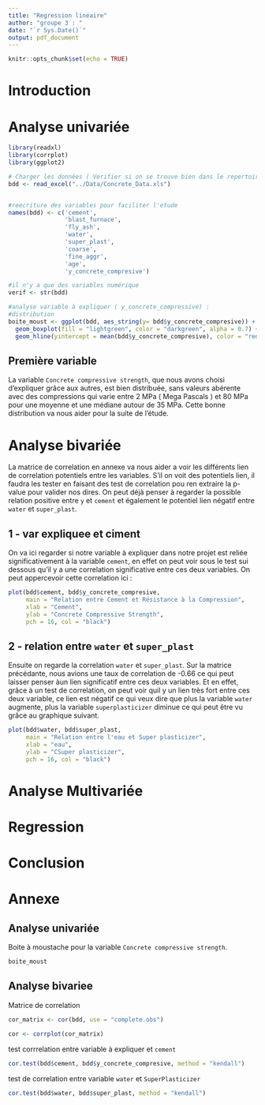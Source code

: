 ---
title: "Regression linéaire"
author: "groupe 3 : "
date: "`r Sys.Date()`"
output: pdf_document
---

```{r setup, include=FALSE}
knitr::opts_chunk$set(echo = TRUE)
```

# Introduction

# Analyse univariée

```{r base, echo = FALSE, message=FALSE, warning=F}
library(readxl)
library(corrplot)
library(ggplot2)

# Charger les données ( Verifier si on se trouve bien dans le repertoire juste avant "Data")
bdd <- read_excel("../Data/Concrete_Data.xls")


#reecriture des variables pour faciliter l'etude
names(bdd) <- c('cement',
                'blast_furnace',
                'fly_ash',
                'water',
                'super_plast',
                'coarse',
                'fine_aggr',
                'age',
                'y_concrete_compresive')
```

```{r var_numeric,eval = F, echo = FALSE, message=FALSE, warning=F}
#il n'y a que des variables numérique
verif <- str(bdd)
```

```{r boxplot_y, echo = FALSE, message=FALSE, warning=F}
#analyse variable à expliquer ( y_concrete_compressive) :
#distribution
boite_moust <- ggplot(bdd, aes_string(y= bdd$y_concrete_compresive)) +
  geom_boxplot(fill = "lightgreen", color = "darkgreen", alpha = 0.7) + 
  geom_hline(yintercept = mean(bdd$y_concrete_compresive), color = "red", linetype = "dashed") 
```

## Première variable

La variable `Concrete compressive strength`, que nous avons choisi d'expliquer grâce aux autres, est bien distribuée, sans valeurs abérente avec des compressions qui varie entre 2 MPa ( Mega Pascals ) et 80 MPa pour une moyenne et une médiane autour de 35 MPa. Cette bonne distribution va nous aider pour la suite de l'étude.

# Analyse bivariée

La matrice de correlation en annexe va nous aider a voir les différents lien de correlation potentiels entre les variables. S'il on voit des potentiels lien, il faudra les tester en faisant des test de correlation pou ren extraire la p-value pour valider nos dires. On peut déjà penser à regarder la possible relation positive entre `y` et `cement` et également le potentiel lien négatif entre `water` et  `super_plast`.

##  1  - var expliquee et ciment

On va ici regarder si notre variable à expliquer dans notre projet est reliée significativement à la variable `cement`, en effet on peut voir sous le test sui dessous qu'il y a une correlation significative entre ces deux variables. 
On peut appercevoir cette correlation ici :

```{r, echo = FALSE, fig.width=5, fig.height=4, fig.align='center'}
plot(bdd$cement, bdd$y_concrete_compresive,
     main = "Relation entre Cement et Résistance à la Compression",
     xlab = "Cement",
     ylab = "Concrete Compressive Strength",
     pch = 16, col = "black")
```

## 2 - relation entre `water` et `super_plast` 

Ensuite on regarde la correlation `water` et `super_plast`. Sur la matrice précédante, nous avions une taux de correlation de -0.66 ce qui peut laisser penser  àun lien significatif entre ces deux variables. Et en effet, grâce à un test de correlation, on peut voir quil y un lien très fort entre ces deux variable, ce lien est négatif ce qui veux dire que plus la variable `water` augmente, plus la variable `superplasticizer` diminue ce qui peut être vu grâce au graphique suivant.

```{r, echo = FALSE, fig.width=5, fig.height=4, fig.align='center'}
plot(bdd$water, bdd$super_plast,
     main = "Relation entre l'eau et Super plasticizer",
     xlab = "eau",
     ylab = "CSuper plasticizer",
     pch = 16, col = "black")
```


# Analyse Multivariée

# Regression

# Conclusion

# Annexe

## Analyse univariée

Boite à moustache pour la variable `Concrete compressive strength`.

```{r, echo = F, eval = T,fig.width=4, fig.height=3, fig.align='center'}
boite_moust
```

## Analyse bivariee

Matrice de correlation

```{r corr_y, echo = FALSE, message=FALSE, warning=F, fig.align='center'}
cor_matrix <- cor(bdd, use = "complete.obs")

cor <- corrplot(cor_matrix)

```

test corrrelation entre variable à expliquer et `cement`

```{r}
cor.test(bdd$cement, bdd$y_concrete_compresive, method = "kendall")
```

test de correlation entre variable `water` et `SuperPlasticizer`

```{r}
cor.test(bdd$water, bdd$super_plast, method = "kendall")
```